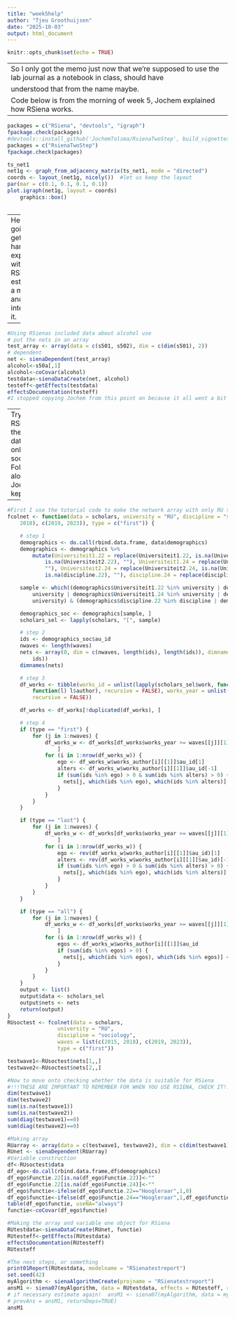 ```yaml
---
title: "week5help"
author: "Tjeu Groothuijsen"
date: "2025-10-03"
output: html_document
---
```


```r
knitr::opts_chunk$set(echo = TRUE)
```

---
So I only got the memo just now that we're supposed to use the lab journal as a notebook in class, should have 
understood that from the name maybe.
Code below is from the morning of week 5, Jochem explained how RSiena works.
---

```r
packages = c("RSiena", "devtools", "igraph")
fpackage.check(packages)
#devtools::install_github('JochemTolsma/RsienaTwoStep', build_vignettes=TRUE)
packages = c("RsienaTwoStep")
fpackage.check(packages)

ts_net1
net1g <- graph_from_adjacency_matrix(ts_net1, mode = "directed")
coords <- layout_(net1g, nicely())  #let us keep the layout
par(mar = c(0.1, 0.1, 0.1, 0.1))
plot.igraph(net1g, layout = coords)
    graphics::box()
    
```

---
Here I'm going to get my first hands on experience with RSiena, estimating a model and interpreting it.

---

```r

#Using RSienas included data about alcohol use
# put the nets in an array
test_array <- array(data = c(s501, s502), dim = c(dim(s501), 2))
# dependent
net <- sienaDependent(test_array)
alcohol<-s50a[,1]
alcohol<-coCovar(alcohol)
testdata<-sienaDataCreate(net, alcohol)
testeff<-getEffects(testdata)
effectsDocumentation(testeff)
#I stopped copying Jochem from this point on because it all went a bit fast


```

---
Trying out RSiena on the scholars data, using only RU sociologists. 
Following along with Jochem, kept up.

---

```r
#First I use the tutorial code to make the network array with only RU sociologists
fcolnet <- function(data = scholars, university = "RU", discipline = "sociology", waves = list(c(2015,
    2018), c(2019, 2023)), type = c("first")) {

    # step 1
    demographics <- do.call(rbind.data.frame, data$demographics)
    demographics <- demographics %>%
        mutate(Universiteit1.22 = replace(Universiteit1.22, is.na(Universiteit1.22), ""), Universiteit2.22 = replace(Universiteit2.22,
            is.na(Universiteit2.22), ""), Universiteit1.24 = replace(Universiteit1.24, is.na(Universiteit1.24),
            ""), Universiteit2.24 = replace(Universiteit2.24, is.na(Universiteit2.24), ""), discipline.22 = replace(discipline.22,
            is.na(discipline.22), ""), discipline.24 = replace(discipline.24, is.na(discipline.24), ""))

    sample <- which((demographics$Universiteit1.22 %in% university | demographics$Universiteit2.22 %in%
        university | demographics$Universiteit1.24 %in% university | demographics$Universiteit2.24 %in%
        university) & (demographics$discipline.22 %in% discipline | demographics$discipline.24 %in% discipline))

    demographics_soc <- demographics[sample, ]
    scholars_sel <- lapply(scholars, "[", sample)

    # step 2
    ids <- demographics_soc$au_id
    nwaves <- length(waves)
    nets <- array(0, dim = c(nwaves, length(ids), length(ids)), dimnames = list(wave = 1:nwaves, ids,
        ids))
    dimnames(nets)

    # step 3
    df_works <- tibble(works_id = unlist(lapply(scholars_sel$work, function(l) l$id)), works_author = unlist(lapply(scholars_sel$work,
        function(l) l$author), recursive = FALSE), works_year = unlist(lapply(scholars_sel$work, function(l) l$publication_year),
        recursive = FALSE))

    df_works <- df_works[!duplicated(df_works), ]

    # step 4
    if (type == "first") {
        for (j in 1:nwaves) {
            df_works_w <- df_works[df_works$works_year >= waves[[j]][1] & df_works$works_year <= waves[[j]][2],
                ]
            for (i in 1:nrow(df_works_w)) {
                ego <- df_works_w$works_author[i][[1]]$au_id[1]
                alters <- df_works_w$works_author[i][[1]]$au_id[-1]
                if (sum(ids %in% ego) > 0 & sum(ids %in% alters) > 0) {
                  nets[j, which(ids %in% ego), which(ids %in% alters)] <- 1
                }
            }
        }
    }

    if (type == "last") {
        for (j in 1:nwaves) {
            df_works_w <- df_works[df_works$works_year >= waves[[j]][1] & df_works$works_year <= waves[[j]][2],
                ]
            for (i in 1:nrow(df_works_w)) {
                ego <- rev(df_works_w$works_author[i][[1]]$au_id)[1]
                alters <- rev(df_works_w$works_author[i][[1]]$au_id)[-1]
                if (sum(ids %in% ego) > 0 & sum(ids %in% alters) > 0) {
                  nets[j, which(ids %in% ego), which(ids %in% alters)] <- 1
                }
            }
        }
    }

    if (type == "all") {
        for (j in 1:nwaves) {
            df_works_w <- df_works[df_works$works_year >= waves[[j]][1] & df_works$works_year <= waves[[j]][2],
                ]
            for (i in 1:nrow(df_works_w)) {
                egos <- df_works_w$works_author[i][[1]]$au_id
                if (sum(ids %in% egos) > 0) {
                  nets[j, which(ids %in% egos), which(ids %in% egos)] <- 1
                }
            }
        }
    }
    output <- list()
    output$data <- scholars_sel
    output$nets <- nets
    return(output)
}
RUsoctest <- fcolnet(data = scholars, 
                university = "RU", 
                discipline = "sociology", 
                waves = list(c(2015, 2018), c(2019, 2023)), 
                type = c("first"))

testwave1<-RUsoctest$nets[1,,]
testwave2<-RUsoctest$nets[2,,]

#Now to move onto checking whether the data is suitable for RSiena
#!!!THESE ARE IMPORTANT TO REMEMBER FOR WHEN YOU USE RSIENA, CHECK IT!!!
dim(testwave1)
dim(testwave2)
sum(is.na(testwave1))
sum(is.na(testwave2))
sum(diag(testwave1)==0)
sum(diag(testwave2)==0)

#Making array
RUarray <- array(data = c(testwave1, testwave2), dim = c(dim(testwave1), 2))
RUnet <- sienaDependent(RUarray)
#Variable construction
df<-RUsoctest$data
df_ego<-do.call(rbind.data.frame,df$demographics)
df_ego$Functie.22[is.na(df_ego$Functie.22)]<-""
df_ego$Functie.22[is.na(df_ego$Functie.24)]<-""
df_ego$functie<-ifelse(df_ego$Functie.22=="Hoogleraar",1,0)
df_ego$functie<-ifelse(df_ego$Functie.24=="Hoogleraar",1,df_ego$functie)
table(df_ego$functie, useNA="always")
functie<-coCovar(df_ego$functie)

#Making the array and variable one object for RSiena
RUtestdata<-sienaDataCreate(RUnet, functie)
RUtesteff<-getEffects(RUtestdata)
effectsDocumentation(RUtesteff)
RUtesteff

#The next steps, or something
print01Report(RUtestdata, modelname = "RSienatestreport")
set.seed(42)
myAlgorithm <- sienaAlgorithmCreate(projname = "RSienatestreport")
ansM1 <- siena07(myAlgorithm, data = RUtestdata, effects = RUtesteff, returnDeps = TRUE)
# if necessary estimate again!  ansM1 <- siena07(myAlgorithm, data = mydata, effects = myeff,
# prevAns = ansM1, returnDeps=TRUE)
ansM1

```